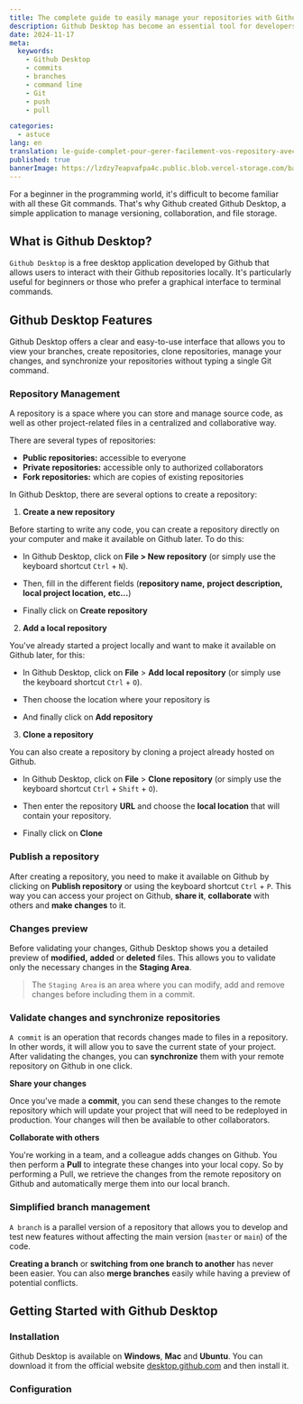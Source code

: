 ```yaml
---
title: The complete guide to easily manage your repositories with Github Desktop
description: Github Desktop has become an essential tool for developers who want to manage their projects with ease without having to type any Git commands. In this article, we'll explore the key features of Github Desktop and see how it can simplify your work.
date: 2024-11-17
meta:
  keywords:
    - Github Desktop
    - commits
    - branches
    - command line
    - Git
    - push
    - pull

categories:
  - astuce
lang: en
translation: le-guide-complet-pour-gerer-facilement-vos-repository-avec-github-desktop
published: true
bannerImage: https://lzdzy7eapvafpa4c.public.blob.vercel-storage.com/bannerPosts/GD.png
---
```


<MdxImage isBanner="true" path="banner/GD.jpg" alt="banner-manage-repositories-github-desktop" />
For a beginner in the programming world, it's difficult to become familiar with all these Git commands. That's why Github created Github Desktop, a simple application to manage versioning, collaboration, and file storage.

## What is Github Desktop?

<Code>Github Desktop</Code> is a free desktop application developed by Github that allows users to interact with their Github repositories locally. It's particularly useful for beginners or those who prefer a graphical interface to terminal commands.

<MdxImage
  title="Github Desktop main interface"
  path="GD/github_desktop.png"
  alt="Github Desktop main interface"
/>

## Github Desktop Features

Github Desktop offers a clear and easy-to-use interface that allows you to view your branches, create repositories, clone repositories, manage your changes, and synchronize your repositories without typing a single Git command.

### Repository Management

A repository is a space where you can store and manage source code, as well as other project-related files in a centralized and collaborative way.

There are several types of repositories:

- **Public repositories:** accessible to everyone
- **Private repositories:** accessible only to authorized collaborators
- **Fork repositories:** which are copies of existing repositories

In Github Desktop, there are several options to create a repository:

1. **Create a new repository**

Before starting to write any code, you can create a repository directly on your computer and make it available on Github later. To do this:

- In Github Desktop, click on **File > New repository** (or simply use the keyboard shortcut <Code>Ctrl</Code> + <Code>N</Code>).

<MdxImage
  title="Create a new repository"
  path="GD/new_repository.png"
  alt="Create a new repository"
/>

- Then, fill in the different fields (**repository name,** **project description,** **local project location,** **etc...**)

<MdxImage
  title="Fill in the different fields"
  path="GD/field_new_repository.png"
  alt="Fill in the different fields"
/>

- Finally click on **Create repository**

2. **Add a local repository**

You've already started a project locally and want to make it available on Github later, for this:

- In Github Desktop, click on **File** > **Add local repository** (or simply use the keyboard shortcut <Code>Ctrl</Code> + <Code>O</Code>).

<MdxImage
  title="Create a local repository"
  path="GD/local_repository.png"
  alt="Create a local repository"
/>

- Then choose the location where your repository is

<MdxImage
  title="Choose the repository location"
  path="GD/path_local_repository.png"
  alt="Show repository location"
/>
- And finally click on **Add repository**

<MdxImage
  title="Add the repository"
  path="GD/save_path_local_repository.png"
  alt="Add the repository"
/>

3. **Clone a repository**

You can also create a repository by cloning a project already hosted on Github.

- In Github Desktop, click on **File** > **Clone repository** (or simply use the keyboard shortcut <Code>Ctrl</Code> + <Code>Shift</Code> + <Code>O</Code>).

<MdxImage
  title="Clone a repository"
  path="GD/clone_repository.png"
  alt="Clone a repository"
/>

- Then enter the repository **URL** and choose the **local location** that will contain your repository.

<MdxImage
  title="Fill in repository URL and local location"
  path="GD/url_clone_repository.png"
  alt="Fill in repository URL and local location"
/>
- Finally click on **Clone**

<MdxImage
  title="Clone the repository"
  path="GD/save_url_clone_repository.png"
  alt="Clone the repository"
/>

### Publish a repository

After creating a repository, you need to make it available on Github by clicking on **Publish repository** or using the keyboard shortcut <Code>Ctrl</Code> + <Code>P</Code>. This way you can access your project on Github, **share it**, **collaborate** with others and **make changes** to it.

<MdxImage
  title="Publish a repository"
  path="GD/publish_repository.png"
  alt="Publish a repository"
/>

### Changes preview

Before validating your changes, Github Desktop shows you a detailed preview of **modified,** **added** or **deleted** files. This allows you to validate only the necessary changes in the **Staging Area**.

> The <Code>Staging Area</Code> is an area where you can modify, add and remove changes before including them in a commit.

<MdxImage
  title="Preview of changes made to the repository"
  path="GD/apercu_updates.png"
  alt="Preview of changes made to the repository"
/>

### Validate changes and synchronize repositories

<Code>A commit</Code> is an operation that records changes made to files in a repository. In other words, it will allow you to save the current state of your project. After validating the changes, you can **synchronize** them with your remote repository on Github in one click.

<MdxImage
  title="Validate changes made to the repository"
  path="GD/commit_updates.png"
  alt="Validate changes made to the repository"
/>

**Share your changes**

Once you've made a **commit**, you can send these changes to the remote repository which will update your project that will need to be redeployed in production. Your changes will then be available to other collaborators.

<MdxImage
  title="Push changes to Github"
  path="GD/push_repository.png"
  alt="Push changes to Github"
/>

**Collaborate with others**

You're working in a team, and a colleague adds changes on Github. You then perform a **Pull** to integrate these changes into your local copy. So by performing a Pull, we retrieve the changes from the remote repository on Github and automatically merge them into our local branch.

<MdxImage
  title="Push changes to Github"
  path="GD/push_repository.png"
  alt="Push changes to Github"
/>

### Simplified branch management

<Code>A branch</Code> is a parallel version of a repository that allows you to develop and test new features without affecting the main version (<Code>master</Code> or <Code>main</Code>) of the code.

**Creating a branch** or **switching from one branch to another** has never been easier. You can also **merge branches** easily while having a preview of potential conflicts.

<MdxImage
  title="Overview of different repository branches"
  path="GD/branch.png"
  alt="Overview of different repository branches"
/>

## Getting Started with Github Desktop

### Installation

Github Desktop is available on **Windows**, **Mac** and **Ubuntu**. You can download it from the official website [desktop.github.com](https://desktop.github.com) and then install it.

<MdxImage
  title="Website to download Github Desktop"
  path="GD/site_GD.png"
  alt="Website to download Github Desktop"
/>

### Configuration 